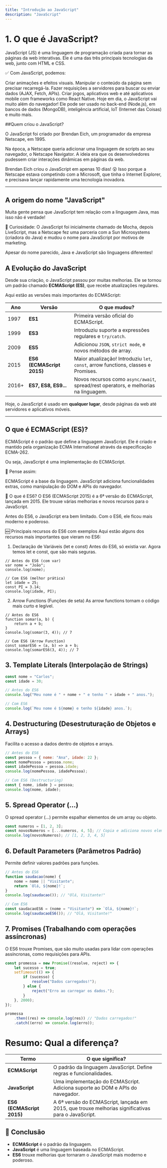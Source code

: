 ```yaml
---
title: "Introdução ao JavaScript"
description: "JavaScript"
---
```


# 1. O que é JavaScript?

JavaScript (JS) é uma linguagem de programação criada para tornar as páginas da web interativas. Ele é uma das três principais tecnologias da web, junto com HTML e CSS.

✅ Com JavaScript, podemos:

Criar animações e efeitos visuais.
Manipular o conteúdo da página sem precisar recarregá-la.
Fazer requisições a servidores para buscar ou enviar dados (AJAX, Fetch, APIs).
Criar jogos, aplicativos web e até aplicativos mobile com frameworks como React Native.
Hoje em dia, o JavaScript vai muito além do navegador! Ele pode ser usado no back-end (Node.js), em bancos de dados (MongoDB), inteligência artificial, IoT (Internet das Coisas) e muito mais.

##Quem criou o JavaScript?

O JavaScript foi criado por Brendan Eich, um programador da empresa Netscape, em 1995.

Na época, a Netscape queria adicionar uma linguagem de scripts ao seu navegador, o Netscape Navigator. A ideia era que os desenvolvedores pudessem criar interações dinâmicas em páginas da web.

Brendan Eich criou o JavaScript em apenas 10 dias! 😲 Isso porque a Netscape estava competindo com a Microsoft, que tinha o Internet Explorer, e precisava lançar rapidamente uma tecnologia inovadora.

----
## A origem do nome "JavaScript"
Muita gente pensa que JavaScript tem relação com a linguagem Java, mas isso não é verdade!

📌 Curiosidade: O JavaScript foi inicialmente chamado de Mocha, depois LiveScript, mas a Netscape fez uma parceria com a Sun Microsystems (criadora do Java) e mudou o nome para JavaScript por motivos de marketing.

Apesar do nome parecido, Java e JavaScript são linguagens diferentes!
## A Evolução do JavaScript

Desde sua criação, o JavaScript passou por muitas melhorias. Ele se tornou um padrão chamado **ECMAScript (ES)**, que recebe atualizações regulares.

Aqui estão as versões mais importantes do ECMAScript:

| Ano   | Versão                 | O que mudou? |
|-------|-------------------------|--------------|
| 1997  | **ES1**                 | Primeira versão oficial do ECMAScript. |
| 1999  | **ES3**                 | Introduziu suporte a expressões regulares e `try/catch`. |
| 2009  | **ES5**                 | Adicionou `JSON`, `strict mode`, e novos métodos de array. |
| 2015  | **ES6 (ECMAScript 2015)** | Maior atualização! Introduziu `let`, `const`, arrow functions, classes e Promises. |
| 2016+ | **ES7, ES8, ES9...**     | Novos recursos como `async/await`, spread/rest operators, e melhorias na linguagem. |

Hoje, o JavaScript é usado em **qualquer lugar**, desde páginas da web até servidores e aplicativos móveis.

----

## O que é ECMAScript (ES)?
ECMAScript é o padrão que define a linguagem JavaScript. Ele é criado e mantido pela organização ECMA International através da especificação ECMA-262.

Ou seja, JavaScript é uma implementação do ECMAScript.

📌 Pense assim:

ECMAScript é a base da linguagem.
JavaScript adiciona funcionalidades extras, como manipulação do DOM e APIs do navegador.

🔹 O que é ES6?
O ES6 (ECMAScript 2015) é a 6ª versão do ECMAScript, lançada em 2015. Ele trouxe várias melhorias e novos recursos para o JavaScript.

Antes do ES6, o JavaScript era bem limitado. Com o ES6, ele ficou mais moderno e poderoso.

🆕 Principais recursos do ES6 com exemplos
Aqui estão alguns dos recursos mais importantes que vieram no ES6:

1. Declaração de Variáveis (let e const)
Antes do ES6, só existia var. Agora temos let e const, que são mais seguras.
```JS
// Antes do ES6 (com var)
var nome = "João";
console.log(nome);

// Com ES6 (melhor prática)
let idade = 25;
const PI = 3.14;
console.log(idade, PI);
```

2. Arrow Functions (Funções de seta)
As arrow functions tornam o código mais curto e legível.

```JS
// Antes do ES6
function somar(a, b) {
    return a + b;
}
console.log(somar(3, 4)); // 7

// Com ES6 (Arrow Function)
const somarES6 = (a, b) => a + b;
console.log(somarES6(3, 4)); // 7
```
## 3. Template Literals (Interpolação de Strings)

```js
const nome = "Carlos";
const idade = 30;

// Antes do ES6
console.log("Meu nome é " + nome + " e tenho " + idade + " anos.");

// Com ES6
console.log(`Meu nome é ${nome} e tenho ${idade} anos.`);
```
## 4. Destructuring (Desestruturação de Objetos e Arrays)
Facilita o acesso a dados dentro de objetos e arrays.

```js
// Antes do ES6
const pessoa = { nome: "Ana", idade: 22 };
const nomePessoa = pessoa.nome;
const idadePessoa = pessoa.idade;
console.log(nomePessoa, idadePessoa);

// Com ES6 (Destructuring)
const { nome, idade } = pessoa;
console.log(nome, idade);
```

## 5. Spread Operator (...)
O spread operator (...) permite espalhar elementos de um array ou objeto.

```js
const numeros = [1, 2, 3];
const novosNumeros = [...numeros, 4, 5]; // Copia e adiciona novos elementos
console.log(novosNumeros); // [1, 2, 3, 4, 5]
```

## 6. Default Parameters (Parâmetros Padrão)
Permite definir valores padrões para funções.

```js
// Antes do ES6
function saudacao(nome) {
    nome = nome || "Visitante";
    return `Olá, ${nome}!`;
}
console.log(saudacao()); // "Olá, Visitante!"

// Com ES6
const saudacaoES6 = (nome = "Visitante") => `Olá, ${nome}!`;
console.log(saudacaoES6()); // "Olá, Visitante!"
```

## 7. Promises (Trabalhando com operações assíncronas)
O ES6 trouxe Promises, que são muito usadas para lidar com operações assíncronas, como requisições para APIs.
```js
const promessa = new Promise((resolve, reject) => {
    let sucesso = true;
    setTimeout(() => {
        if (sucesso) {
            resolve("Dados carregados!");
        } else {
            reject("Erro ao carregar os dados.");
        }
    }, 2000);
});

promessa
    .then((res) => console.log(res)) // "Dados carregados!"
    .catch((erro) => console.log(erro));
```

# Resumo: Qual a diferença?

| Termo        | O que significa? |
|-------------|-----------------|
| **ECMAScript** | O padrão da linguagem JavaScript. Define regras e funcionalidades. |
| **JavaScript** | Uma implementação do ECMAScript. Adiciona suporte ao DOM e APIs do navegador. |
| **ES6 (ECMAScript 2015)** | A 6ª versão do ECMAScript, lançada em 2015, que trouxe melhorias significativas para o JavaScript. |

## 📌 Conclusão
- **ECMAScript** é o padrão da linguagem.  
- **JavaScript** é uma linguagem baseada no ECMAScript.  
- **ES6** trouxe melhorias que tornaram o JavaScript mais moderno e poderoso.  

